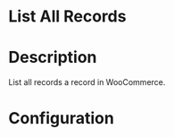 ﻿# List All Records

# Description

List all records a record in WooCommerce.

# Configuration

